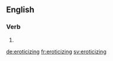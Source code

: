 ==English==

===Verb===
{{head|en|present participle}}

# {{present participle of|eroticize|lang=en}}

[[de:eroticizing]]
[[fr:eroticizing]]
[[sv:eroticizing]]